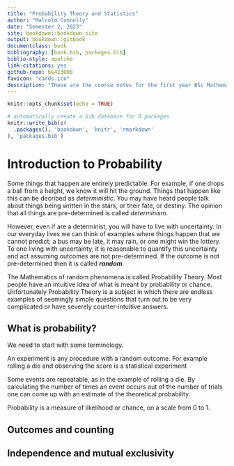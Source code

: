 ```yaml
---
title: "Probability Theory and Statistics"
author: "Malcolm Connolly"
date: "Semester 2, 2023"
site: bookdown::bookdown_site
output: bookdown::gitbook
documentclass: book
bibliography: [book.bib, packages.bib]
biblio-style: apalike
link-citations: yes
github-repo: 6G4Z3008
favicon: "cards.ico"
description: "These are the course notes for the first year BSc Mathematics course 'Introduction to Probability Theory and Statistics' at Manchester Metropolitan University"
---
```




```r
knitr::opts_chunk$set(echo = TRUE)
```

```r
# automatically create a bib database for R packages
knitr::write_bib(c(
  .packages(), 'bookdown', 'knitr', 'rmarkdown'
), 'packages.bib')
```

# Introduction to Probability {#intro}

Some things that happen are entirely predictable. For example, if one drops a ball from a height, we know it will hit the ground. Things that happen like this can be decribed as _deterministic_. You may have heard people talk about things being written in the stars, or their fate, or destiny. The opinion that all things are pre-determined is called _determinism_. 

However, even if are a determinist, you will have to live with uncertainty. In our everyday lives we can think of examples where things happen that we cannot predict; a bus may be late, it may rain, or one might win the lottery. To one living with uncertainty, it is reasonable to quantify this uncertainty and act assuming outcomes are not pre-determined. If the outcome is not pre-determined then it is called ***random***.

The Mathematics of random phenomena is called Probability Theory. Most people have an intuitive idea of what is meant by probability or chance.  Unfortunately Probability Theory is a subject in which there are endless examples of seemingly simple questions that turn out to be very complicated or have severely counter-intuitive answers.

<!-- What is the probability that the next person to walk through the door is exactly $176$cm tall? -->

<!-- What is the probability that there was life on Mars? -->

<!-- A tossed coin comes up tails at least once? -->

## What is probability?

We need to start with some terminology.

::: {.definition #experiment}
An experiment is any procedure with a random outcome. For example rolling a die and observing the score is a statistical experiment
:::

Some events are repeatable, as in the example of rolling a die. By calculating the number of times an event occurs out of the number of trials one can come up with an estimate of the theoretical probability. 

Probability is a measure of likelihood or chance, on a scale from $0$ to $1$. 

## Outcomes and counting


## Independence and mutual exclusivity


